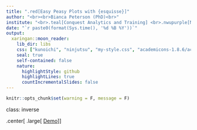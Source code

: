 ---
title: ".red[Easy Peasy Plots with {esquisse}]"
author: "<br><br>Bianca Peterson (PhD)<br>"
institute: "<br>.teal[Conquest Analytics and Training] <br>.nwupurple[North-West University]<br>"
date: "`r paste0(format(Sys.time(), '%d %B %Y'))`"
output:
  xaringan::moon_reader:
    lib_dir: libs
    css: ["kunoichi", "ninjutsu", "my-style.css", "academicons-1.8.6/academicons-1.8.6/css/academicons.min.css"]
    seal: true
    self-contained: false
    nature:
      highlightStyle: github
      highlightLines: true
      countIncrementalSlides: false
---

```{r setup, include=FALSE}
knitr::opts_chunk$set(warning = F, message = F)

```

class: inverse

.center[
.large[
<a href="https://drive.google.com/open?id=1zxfOabGcCyFK9LvD4plX5tvKdwlVlAyt" title="Demo">Demo</a>]
]


